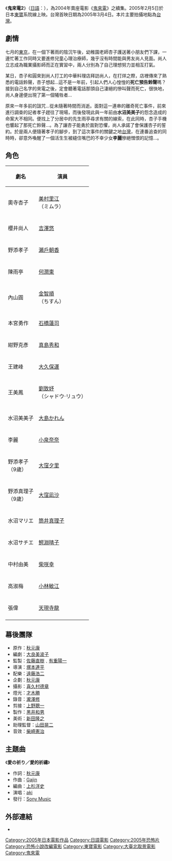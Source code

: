 {{unreferenced|time=2011-07-11T05:58:24+00:00}}
{{noteTA
|G1=JP Show
}}
{{Infobox Film
| name           = 鬼來電2
| original_name  = {{lang|ja|着信アリ2}}
| image          = One Missed Call 2 poster.jpg
| director       = [[塚本連平|塚本連平]]
| producer       = [[佐藤直樹|佐藤直樹]]<br />[[有重陽一|有重陽一]]
| writer         = '''[[鬼來電|原著]]及劇本：'''<br/>[[秋元康|秋元康]]<br />'''劇本：'''<br/>[[大良美波子|大良美波子]]
| starring       = [[美村里江|美村里江]]<br />[[吉澤悠|吉澤悠]]<br />[[瀨戶朝香|瀨戶朝香]]<br />[[石橋蓮司|石橋蓮司]]<br />[[何潤東|何潤東]]
| music          = [[遠藤浩二|遠藤浩二]]
| cinematography = [[喜久村德章|喜久村德章]]
| editing        = [[上野聰一|上野聰一]]
| studio         = [[角川書店映畫株式會社|角川書店映畫株式會社]]
| distributor    = [[東寶|東寶]]
| released       = {{flagicon|Japan}} [[2005年2月|2005年2月5日]]
| runtime        = 105分鐘
| country        = {{日本電影}}
| language       = 日語
| preceded_by    = 《[[鬼來電|鬼來電]]》
| followed_by    = 《[[鬼來電完結篇|鬼來電完結篇]]》
}}

《'''鬼來電2'''》（[[日語|日語]]：{{lang|ja|着信アリ2}}），為2004年賣座電影《[[鬼來電_(電影)|鬼來電]]》之續集。2005年2月5日於日本[[東寶|東寶]]系院線上映。台灣首映日期為2005年3月4日。本片主要拍攝地點為[[台灣|台灣]]。

== 劇情 ==
七月的[[東京都|東京]]，在一個下著雨的陰沉午後，幼稚園老師杏子護送著小朋友們下課，一邊忙著工作同時又要進修兒童心理治療師，幾乎沒有時間能與男友尚人見面。尚人立志成為職業攝影師而正在實習中，兩人分別為了自己理想努力並相互打氣。

某日，杏子和圓來到尚人打工的中華料理店拜訪尚人，在打烊之際，店裡傳來了熟悉的電話鈴聲，杏子想起…這不是一年前，引起人們人心惶惶的'''死亡預告鈴聲'''嗎？接到自己名字的來電之後，定會聽著電話那頭自己淒絕的慘叫聲而死亡，很快地，尚人身邊便出現了第一個犧牲者...

原來一年多前的詛咒...從未隨著時間而消逝。面對這一連串的離奇死亡事件，前來進行調查的記者孝子趕往了現場，而後發現此與一年前由'''水沼美美子'''的怨念造成的命案大不相同。便找上了分居中的先生雨亭尋求有關的線索，在此同時，杏子手機也響起了那死亡鈴聲...。為了讓杏子能勇於面對恐懼，尚人承諾了會保護杏子的誓約。於是兩人便隨著孝子的腳步，到了這次事件的關鍵之地[[台灣|台灣]]，在連番追查的同時時，卻意外喚醒了一個活生生被縫住嘴巴的不幸少女'''李麗'''慘絕憎恨的記憶...。

== 角色 ==
{| class="wikitable"
|-
! 劇名 || 演員
|-
|-align="center"
|奧寺杏子 || [[美村里江|美村里江]]<br/>（ミムラ）
|-
|-align="center"
|櫻井尚人 || [[吉澤悠|吉澤悠]]
|-
|-align="center"
|野添孝子 || [[瀨戶朝香|瀨戶朝香]]
|-
|-align="center"
|陳雨亭 || [[何潤東|何潤東]]
|-
|-align="center"
|內山圓 || [[金智順|金智順]]<br/>（ちすん）
|-
|-align="center"
|本宮勇作 || [[石橋蓮司|石橋蓮司]]
|-
|-align="center"
|紺野克彥 || [[真島秀和|真島秀和]]
|-
|-align="center"
|王建峰 || [[大久保運|大久保運]]
|-
|-align="center"
|王美鳳 || [[劉致妤|劉致妤]]<br/>（シャドウ‧リュウ）
|-
|-align="center"
|水沼美美子 || [[大島かれん|大島かれん]]
|-
|-align="center"
|李麗 || [[小泉奈奈|小泉奈奈]]
|-
|-align="center"
|野添孝子<br/>（9歲） || [[大窪夕里|大窪夕里]]
|-
|-align="center"
|野添真理子<br/>（9歲） || [[大窪凪沙|大窪凪沙]]
|-
|-align="center"
|水沼マリエ || [[筒井真理子|筒井真理子]]
|-
|-align="center"
|水沼サチエ || [[鰐淵晴子|鰐淵晴子]]
|-
|-align="center"
|中村由美 || [[柴咲幸|柴咲幸]]
|-
|-align="center"
|高淑梅 || [[小林敏江|小林敏江]]
|-
|-align="center"
|張偉 || [[天現寺龍|天現寺龍]]
|-

|}

== 幕後團隊 ==
*原作：[[秋元康|秋元康]]
*編劇：[[大良美波子|大良美波子]]
*監製：[[佐藤直樹|佐藤直樹]]﹑[[有重陽一|有重陽一]]
*導演：[[塚本連平|塚本連平]]
*配樂：[[遠藤浩二|遠藤浩二]]
*企劃：[[秋元康|秋元康]]
*攝影：[[喜久村德章|喜久村德章]]
*燈光：[[才木勝|才木勝]]
*錄音：[[瀧澤修|瀧澤修]]
*剪接：[[上野聰一|上野聰一]]
*製作：[[黑井和男|黑井和男]]
*美術：[[新田隆之|新田隆之]]
*助理監督：[[山田晃二|山田晃二]]
*音效：[[柴崎憲治|柴崎憲治]]

== 主題曲 ==
《'''愛の祈り／愛的祈禱'''》

*作詞：[[秋元康|秋元康]]
*作曲：[[Gajin|Gajin]]
*編曲：[[上杉洋史|上杉洋史]]
*演唱：[[aki|aki]]
*發行：[[Sony_Music|Sony Music]]

==外部連結==
*{{imdb title|0451010}}

{{DEFAULTSORT:Chakushin Ari 2}}
[[Category:2005年日本電影作品|Category:2005年日本電影作品]]
[[Category:日語電影|Category:日語電影]]
[[Category:2005年恐怖片|Category:2005年恐怖片]]
[[Category:恐怖小說改編電影|Category:恐怖小說改編電影]]
[[Category:東寶電影|Category:東寶電影]]
[[Category:大臺北取景電影|Category:大臺北取景電影]]
[[Category:鬼來電|Category:鬼來電]]